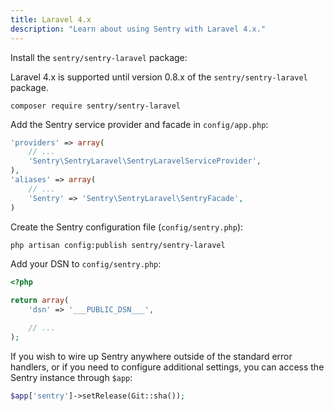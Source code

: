 ```yaml
---
title: Laravel 4.x
description: "Learn about using Sentry with Laravel 4.x."
---
```


Install the `sentry/sentry-laravel` package:

<Note>

Laravel 4.x is supported until version 0.8.x of the `sentry/sentry-laravel` package.

</Note>

```shell
composer require sentry/sentry-laravel
```

Add the Sentry service provider and facade in `config/app.php`:

```php {filename:config/app.php}
'providers' => array(
    // ...
    'Sentry\SentryLaravel\SentryLaravelServiceProvider',
),
'aliases' => array(
    // ...
    'Sentry' => 'Sentry\SentryLaravel\SentryFacade',
)
```

Create the Sentry configuration file (`config/sentry.php`):

```bash
php artisan config:publish sentry/sentry-laravel
```

Add your DSN to `config/sentry.php`:

```php {filename:config/sentry.php}
<?php

return array(
    'dsn' => '___PUBLIC_DSN___',

    // ...
);
```

If you wish to wire up Sentry anywhere outside of the standard error handlers, or
if you need to configure additional settings, you can access the Sentry instance
through `$app`:

```php
$app['sentry']->setRelease(Git::sha());
```
